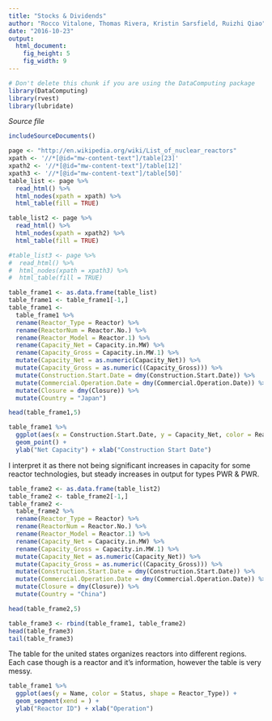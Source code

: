 ```yaml
---
title: "Stocks & Dividends"
author: "Rocco Vitalone, Thomas Rivera, Kristin Sarsfield, Ruizhi Qiao"
date: "2016-10-23"
output: 
  html_document:
    fig_height: 5
    fig_width: 9
---
```

<!-- Don't edit in between this line and the one below -->
```r
# Don't delete this chunk if you are using the DataComputing package
library(DataComputing)
library(rvest)
library(lubridate)
```
*Source file* 
```r
includeSourceDocuments()
```
<!-- Don't edit the material above this line -->

```r
page <- "http://en.wikipedia.org/wiki/List_of_nuclear_reactors"
xpath <- '//*[@id="mw-content-text"]/table[23]'
xpath2 <- '//*[@id="mw-content-text"]/table[12]'
xpath3 <- '//*[@id="mw-content-text"]/table[50]'
table_list <- page %>%
  read_html() %>%
  html_nodes(xpath = xpath) %>%
  html_table(fill = TRUE)

table_list2 <- page %>%
  read_html() %>%
  html_nodes(xpath = xpath2) %>%
  html_table(fill = TRUE)

#table_list3 <- page %>%
#  read_html() %>%
#  html_nodes(xpath = xpath3) %>%
#  html_table(fill = TRUE)

```

```r
table_frame1 <- as.data.frame(table_list)
table_frame1 <- table_frame1[-1,]
table_frame1 <-
  table_frame1 %>%
  rename(Reactor_Type = Reactor) %>%
  rename(ReactorNum = Reactor.No.) %>%
  rename(Reactor_Model = Reactor.1) %>%
  rename(Capacity_Net = Capacity.in.MW) %>%
  rename(Capacity_Gross = Capacity.in.MW.1) %>%
  mutate(Capacity_Net = as.numeric(Capacity_Net)) %>%
  mutate(Capacity_Gross = as.numeric((Capacity_Gross))) %>%
  mutate(Construction.Start.Date = dmy(Construction.Start.Date)) %>%
  mutate(Commercial.Operation.Date = dmy(Commercial.Operation.Date)) %>%
  mutate(Closure = dmy(Closure)) %>%
  mutate(Country = "Japan")

head(table_frame1,5)
```


```r
table_frame1 %>%
  ggplot(aes(x = Construction.Start.Date, y = Capacity_Net, color = Reactor_Type, shape = Reactor_Type)) +
  geom_point() +
  ylab("Net Capacity") + xlab("Construction Start Date")
```
I interpret it as there not being significant increases in capacity for some reactor technologies, but steady increases in output for types PWR & PWR.

```r
table_frame2 <- as.data.frame(table_list2)
table_frame2 <- table_frame2[-1,]
table_frame2 <-
  table_frame2 %>%
  rename(Reactor_Type = Reactor) %>%
  rename(ReactorNum = Reactor.No.) %>%
  rename(Reactor_Model = Reactor.1) %>%
  rename(Capacity_Net = Capacity.in.MW) %>%
  rename(Capacity_Gross = Capacity.in.MW.1) %>%
  mutate(Capacity_Net = as.numeric(Capacity_Net)) %>%
  mutate(Capacity_Gross = as.numeric((Capacity_Gross))) %>%
  mutate(Construction.Start.Date = dmy(Construction.Start.Date)) %>%
  mutate(Commercial.Operation.Date = dmy(Commercial.Operation.Date)) %>%
  mutate(Closure = dmy(Closure)) %>%
  mutate(Country = "China")

head(table_frame2,5)
```

```r
table_frame3 <- rbind(table_frame1, table_frame2)
head(table_frame3)
tail(table_frame3)
```
The table for the united states organizes reactors into different regions. Each case though is a reactor and it's information, however the table is very messy. 

```r
table_frame1 %>%
  ggplot(aes(y = Name, color = Status, shape = Reactor_Type)) +
  geom_segment(xend = ) +
  ylab("Reactor ID") + xlab("Operation")
```

